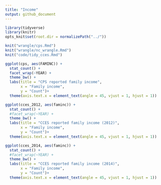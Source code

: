 ```yaml
---
title: "Income"
output: github_document
---
```


```r
library(tidyverse)
library(knitr)
opts_knit$set(root.dir = normalizePath("../"))
```

```r
knit("wrangle/cps.Rmd")
knit("wrangle/nc_wrangle.Rmd")
knit("code/tidy_cces.Rmd")
```

```r
ggplot(cps, aes(FAMINC)) +
  stat_count() +
  facet_wrap(~YEAR) +
  theme_bw() +
  labs(title = "CPS reported family income",
       x = "Family income",
       y = "Count")+
  theme(axis.text.x = element_text(angle = 45, vjust = 1, hjust = 1))
```

```r
ggplot(cces_2012, aes(faminc)) +
  stat_count() +
  #facet_wrap(~YEAR) +
  theme_bw() +
  labs(title = "CCES reported family income (2012)",
       x = "Family income",
       y = "Count")+
  theme(axis.text.x = element_text(angle = 45, vjust = 1, hjust = 1))

ggplot(cces_2014, aes(faminc)) +
  stat_count() +
  #facet_wrap(~YEAR) +
  theme_bw() +
  labs(title = "CCES reported family income (2014)",
       x = "Family income",
       y = "Count")+
  theme(axis.text.x = element_text(angle = 45, vjust = 1, hjust = 1))
```


